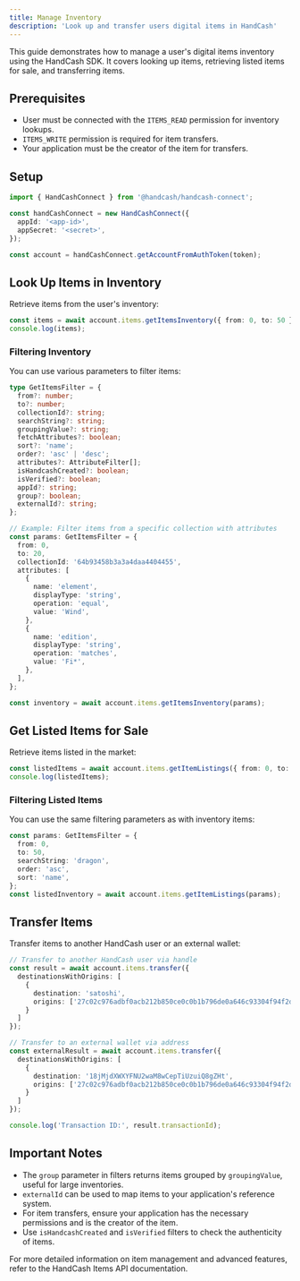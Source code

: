```yaml
---
title: Manage Inventory
description: 'Look up and transfer users digital items in HandCash'
---
```


This guide demonstrates how to manage a user's digital items inventory using the HandCash SDK. It covers looking up items, retrieving listed items for sale, and transferring items.

## Prerequisites

- User must be connected with the `ITEMS_READ` permission for inventory lookups.
- `ITEMS_WRITE` permission is required for item transfers.
- Your application must be the creator of the item for transfers.

## Setup

```typescript
import { HandCashConnect } from '@handcash/handcash-connect';

const handCashConnect = new HandCashConnect({
  appId: '<app-id>',
  appSecret: '<secret>',
});

const account = handCashConnect.getAccountFromAuthToken(token);
```

## Look Up Items in Inventory

Retrieve items from the user's inventory:

```typescript
const items = await account.items.getItemsInventory({ from: 0, to: 50 });
console.log(items);
```

### Filtering Inventory

You can use various parameters to filter items:

```typescript
type GetItemsFilter = {
  from?: number;
  to?: number;
  collectionId?: string;
  searchString?: string;
  groupingValue?: string;
  fetchAttributes?: boolean;
  sort?: 'name';
  order?: 'asc' | 'desc';
  attributes?: AttributeFilter[];
  isHandcashCreated?: boolean;
  isVerified?: boolean;
  appId?: string;
  group?: boolean;
  externalId?: string;
};

// Example: Filter items from a specific collection with attributes
const params: GetItemsFilter = {
  from: 0,
  to: 20,
  collectionId: '64b93458b3a3a4daa4404455',
  attributes: [
    {
      name: 'element',
      displayType: 'string',
      operation: 'equal',
      value: 'Wind',
    },
    {
      name: 'edition',
      displayType: 'string',
      operation: 'matches',
      value: 'Fi*',
    },
  ],
};

const inventory = await account.items.getItemsInventory(params);
```

## Get Listed Items for Sale

Retrieve items listed in the market:

```typescript
const listedItems = await account.items.getItemListings({ from: 0, to: 50 });
console.log(listedItems);
```

### Filtering Listed Items

You can use the same filtering parameters as with inventory items:

```typescript
const params: GetItemsFilter = {
  from: 0,
  to: 50,
  searchString: 'dragon',
  order: 'asc',
  sort: 'name',
};
const listedInventory = await account.items.getItemListings(params);
```

## Transfer Items

Transfer items to another HandCash user or an external wallet:

```typescript
// Transfer to another HandCash user via handle
const result = await account.items.transfer({
  destinationsWithOrigins: [
    {
      destination: 'satoshi',
      origins: ['27c02c976adbf0acb212b850ce0c0b1b796de0a646c93304f94f2dc3249cad25_33']
    }
  ]
});

// Transfer to an external wallet via address
const externalResult = await account.items.transfer({
  destinationsWithOrigins: [
    {
      destination: '18jMjdXWXYFNU2waM8wCepTiUzuiQ8gZHt',
      origins: ['27c02c976adbf0acb212b850ce0c0b1b796de0a646c93304f94f2dc3249cad25_33']
    }
  ]
});

console.log('Transaction ID:', result.transactionId);
```

## Important Notes

- The `group` parameter in filters returns items grouped by `groupingValue`, useful for large inventories.
- `externalId` can be used to map items to your application's reference system.
- For item transfers, ensure your application has the necessary permissions and is the creator of the item.
- Use `isHandcashCreated` and `isVerified` filters to check the authenticity of items.

For more detailed information on item management and advanced features, refer to the HandCash Items API documentation.